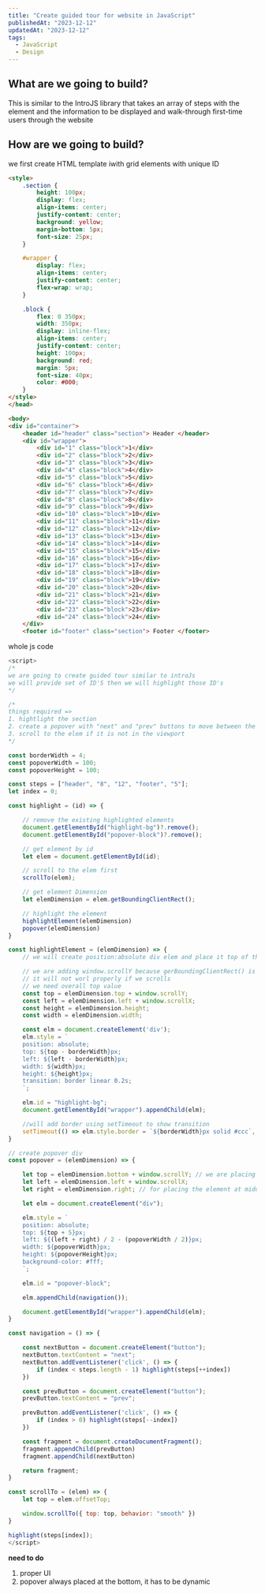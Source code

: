 ```yaml
---
title: "Create guided tour for website in JavaScript"
publishedAt: "2023-12-12"
updatedAt: "2023-12-12"
tags:
  - JavaScript
  - Design
---
```


## What are we going to build?

This is similar to the IntroJS library that takes an array of steps with the element and the information to be displayed and walk-through first-time users through the website

## How are we going to build?

we first create HTML template iwith grid elements with unique ID

```html
<style>
    .section {
        height: 100px;
        display: flex;
        align-items: center;
        justify-content: center;
        background: yellow;
        margin-bottom: 5px;
        font-size: 25px;
    }

    #wrapper {
        display: flex;
        align-items: center;
        justify-content: center;
        flex-wrap: wrap;
    }

    .block {
        flex: 0 350px;
        width: 350px;
        display: inline-flex;
        align-items: center;
        justify-content: center;
        height: 100px;
        background: red;
        margin: 5px;
        font-size: 40px;
        color: #000;
    }
</style>
</head>

<body>
<div id="container">
    <header id="header" class="section"> Header </header>
    <div id="wrapper">
        <div id="1" class="block">1</div>
        <div id="2" class="block">2</div>
        <div id="3" class="block">3</div>
        <div id="4" class="block">4</div>
        <div id="5" class="block">5</div>
        <div id="6" class="block">6</div>
        <div id="7" class="block">7</div>
        <div id="8" class="block">8</div>
        <div id="9" class="block">9</div>
        <div id="10" class="block">10</div>
        <div id="11" class="block">11</div>
        <div id="12" class="block">12</div>
        <div id="13" class="block">13</div>
        <div id="14" class="block">14</div>
        <div id="15" class="block">15</div>
        <div id="16" class="block">16</div>
        <div id="17" class="block">17</div>
        <div id="18" class="block">18</div>
        <div id="19" class="block">19</div>
        <div id="20" class="block">20</div>
        <div id="21" class="block">21</div>
        <div id="22" class="block">22</div>
        <div id="23" class="block">23</div>
        <div id="24" class="block">24</div>
    </div>
    <footer id="footer" class="section"> Footer </footer>
```

whole js code
```js
<script>
/*
we are going to create guided tour similar to introJs
we will provide set of ID'S then we will highlight those ID's
*/

/*
things required =>
1. hightlight the section
2. create a popover with "next" and "prev" buttons to move between the steps
3. scroll to the elem if it is not in the viewport
*/

const borderWidth = 4;
const popoverWidth = 100;
const popoverHeight = 100;

const steps = ["header", "8", "12", "footer", "5"];
let index = 0;

const highlight = (id) => {

    // remove the existing highlighted elements
    document.getElementById("highlight-bg")?.remove();
    document.getElementById("popover-block")?.remove();

    // get element by id
    let elem = document.getElementById(id);

    // scroll to the elem first
    scrollTo(elem);

    // get element Dimension
    let elemDimension = elem.getBoundingClientRect();

    // highlight the element
    highlightElement(elemDimension)
    popover(elemDimension)
}

const highlightElement = (elemDimension) => {
    // we will create position:absolute div elem and place it top of the element

    // we are adding window.scrollY because gerBoundingClientRect() is relative to viewPort
    // it will not worl properly if we scrolls 
    // we need overall top value
    const top = elemDimension.top + window.scrollY;
    const left = elemDimension.left + window.scrollX;
    const height = elemDimension.height;
    const width = elemDimension.width;

    const elm = document.createElement('div');
    elm.style = `
    position: absolute;
    top: ${top - borderWidth}px;
    left: ${left - borderWidth}px;
    width: ${width}px;
    height: ${height}px;
    transition: border linear 0.2s;
    `;

    elm.id = "highlight-bg";
    document.getElementById("wrapper").appendChild(elm);

    //will add border using setTimeout to show transition
    setTimeout(() => elm.style.border = `${borderWidth}px solid #ccc`, 0)
}

// create popover div
const popover = (elemDimension) => {

    let top = elemDimension.bottom + window.scrollY; // we are placing the popover at the bottom of the element
    let left = elemDimension.left + window.scrollX;
    let right = elemDimension.right; // for placing the element at middle

    let elm = document.createElement("div");

    elm.style = `
    position: absolute;
    top: ${top + 5}px;
    left: ${(left + right) / 2 - (popoverWidth / 2)}px;
    width: ${popoverWidth}px;
    height: ${popoverHeight}px;
    background-color: #fff;
    `;

    elm.id = "popover-block";

    elm.appendChild(navigation());

    document.getElementById("wrapper").appendChild(elm);
}

const navigation = () => {

    const nextButton = document.createElement("button");
    nextButton.textContent = "next";
    nextButton.addEventListener('click', () => {
        if (index < steps.length - 1) highlight(steps[++index])
    })

    const prevButton = document.createElement("button");
    prevButton.textContent = "prev";

    prevButton.addEventListener('click', () => {
        if (index > 0) highlight(steps[--index])
    })

    const fragment = document.createDocumentFragment();
    fragment.appendChild(prevButton)
    fragment.appendChild(nextButton)

    return fragment;
}

const scrollTo = (elem) => {
    let top = elem.offsetTop;

    window.scrollTo({ top: top, behavior: "smooth" })
}

highlight(steps[index]);
</script>
```

**need to do**
1. proper UI
2. popover always placed at the bottom, it has to be dynamic